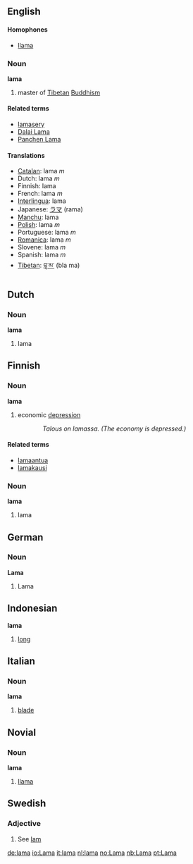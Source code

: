 ==English==
==== Homophones ====
*[[llama]]
=== Noun ===
{{wikipedia}}
'''lama'''
#master of [[Tibetan]] [[Buddhism]]
==== Related terms ====
*[[lamasery]]
*[[Dalai Lama]]
*[[Panchen Lama]]

==== Translations ====
*[[Catalan]]: lama ''m''
*Dutch: lama ''m''
*Finnish: lama
*French: lama ''m''
*[[Interlingua]]: lama
*Japanese: [[ラマ]] (rama)
*[[Manchu]]: lama
*[[Polish]]: lama ''m''
*Portuguese: lama ''m''
*[[Romanica]]: lama ''m''
*Slovene: lama ''m''
*Spanish: lama ''m''
*[[Tibetan]]: [[བླ་མ་]] (bla ma)

== Dutch ==
=== Noun ===
'''lama'''

#lama

== Finnish ==
=== Noun ===
'''lama'''
#economic [[depression]]
::''Talous on lamassa. (The economy is depressed.)''

====Related terms====
*[[lamaantua]]
*[[lamakausi]]

=== Noun ===
'''lama'''

#lama

== German ==
=== Noun ===
'''Lama'''

#Lama

==Indonesian==
'''lama'''

# [[long]]

== Italian ==
=== Noun ===
'''lama'''

#[[blade]]

== Novial ==
=== Noun ===
'''lama'''

#[[llama]]

==Swedish==
===Adjective===

#See [[lam#Swedish|lam]]

[[de:lama]]
[[io:Lama]]
[[it:lama]]
[[nl:lama]]
[[no:Lama]]
[[nb:Lama]]
[[pt:Lama]]